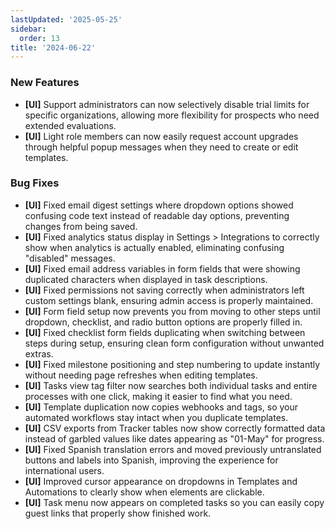 ```yaml
---
lastUpdated: '2025-05-25'
sidebar:
  order: 13
title: '2024-06-22'
---
```


### New Features

- **[UI]** Support administrators can now selectively disable trial limits for specific organizations, allowing more flexibility for prospects who need extended evaluations.
- **[UI]** Light role members can now easily request account upgrades through helpful popup messages when they need to create or edit templates.

### Bug Fixes

- **[UI]** Fixed email digest settings where dropdown options showed confusing code text instead of readable day options, preventing changes from being saved.
- **[UI]** Fixed analytics status display in Settings > Integrations to correctly show when analytics is actually enabled, eliminating confusing "disabled" messages.
- **[UI]** Fixed email address variables in form fields that were showing duplicated characters when displayed in task descriptions.
- **[UI]** Fixed permissions not saving correctly when administrators left custom settings blank, ensuring admin access is properly maintained.
- **[UI]** Form field setup now prevents you from moving to other steps until dropdown, checklist, and radio button options are properly filled in.
- **[UI]** Fixed checklist form fields duplicating when switching between steps during setup, ensuring clean form configuration without unwanted extras.
- **[UI]** Fixed milestone positioning and step numbering to update instantly without needing page refreshes when editing templates.
- **[UI]** Tasks view tag filter now searches both individual tasks and entire processes with one click, making it easier to find what you need.
- **[UI]** Template duplication now copies webhooks and tags, so your automated workflows stay intact when you duplicate templates.
- **[UI]** CSV exports from Tracker tables now show correctly formatted data instead of garbled values like dates appearing as "01-May" for progress.
- **[UI]** Fixed Spanish translation errors and moved previously untranslated buttons and labels into Spanish, improving the experience for international users.
- **[UI]** Improved cursor appearance on dropdowns in Templates and Automations to clearly show when elements are clickable.
- **[UI]** Task menu now appears on completed tasks so you can easily copy guest links that properly show finished work.